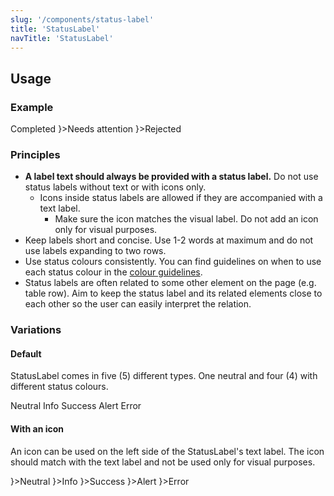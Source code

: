 ```yaml
---
slug: '/components/status-label'
title: 'StatusLabel'
navTitle: 'StatusLabel'
---
```




## Usage

### Example
<PlaygroundPreview>
  <StatusLabel type="success">Completed</StatusLabel>
  <StatusLabel type="alert" style={{marginLeft: 'var(--spacing-s)'}} iconLeft={<IconAlertCircle />}>Needs attention</StatusLabel>
  <StatusLabel type="error" style={{marginLeft: 'var(--spacing-s)'}} iconLeft={<IconError />}>Rejected</StatusLabel>
</PlaygroundPreview>

### Principles
- **A label text should always be provided with a status label.** Do not use status labels without text or with icons only.
  - Icons inside status labels are allowed if they are accompanied with a text label.
    - Make sure the icon matches the visual label. Do not add an icon only for visual purposes.
- Keep labels short and concise. Use 1-2 words at maximum and do not use labels expanding to two rows.
- Use status colours consistently. You can find guidelines on when to use each status colour in the [colour guidelines](/design-tokens/colour#ui-colours "UI colours").
- Status labels are often related to some other element on the page (e.g. table row). Aim to keep the status label and its related elements close to each other so the user can easily interpret the relation.

### Variations

#### Default
StatusLabel comes in five (5) different types. One neutral and four (4) with different status colours.

<PlaygroundPreview>
  <StatusLabel>Neutral</StatusLabel>
  <StatusLabel type="info" style={{marginLeft: 'var(--spacing-s)'}}>Info</StatusLabel>
  <StatusLabel type="success" style={{marginLeft: 'var(--spacing-s)'}}>Success</StatusLabel>
  <StatusLabel type="alert" style={{marginLeft: 'var(--spacing-s)'}}>Alert</StatusLabel>
  <StatusLabel type="error" style={{marginLeft: 'var(--spacing-s)'}}>Error</StatusLabel>
</PlaygroundPreview>

#### With an icon
An icon can be used on the left side of the StatusLabel's text label. The icon should match with the text label and not be used only for visual purposes.

<PlaygroundPreview>
  <StatusLabel iconLeft={<IconInfoCircle />}>Neutral</StatusLabel>
  <StatusLabel type="info" style={{marginLeft: 'var(--spacing-s)'}} iconLeft={<IconInfoCircle />}>Info</StatusLabel>
  <StatusLabel type="success" style={{marginLeft: 'var(--spacing-s)'}} iconLeft={<IconCheckCircle />}>Success</StatusLabel>
  <StatusLabel type="alert" style={{marginLeft: 'var(--spacing-s)'}} iconLeft={<IconAlertCircle />}>Alert</StatusLabel>
  <StatusLabel type="error" style={{marginLeft: 'var(--spacing-s)'}} iconLeft={<IconError />}>Error</StatusLabel>
</PlaygroundPreview>
